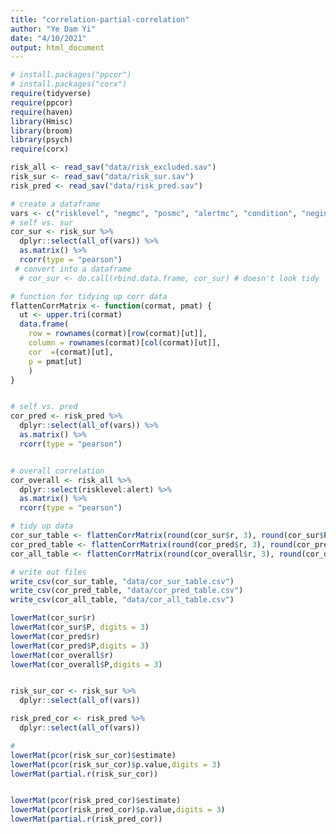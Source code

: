 ```yaml
---
title: "correlation-partial-correlation"
author: "Ye Dam Yi"
date: "4/10/2021"
output: html_document
---
```

```r
# install.packages("ppcor")
# install.packages("corx")
require(tidyverse)
require(ppcor)
require(haven)
library(Hmisc)
library(broom)
library(psych)
require(corx)

```


```r
risk_all <- read_sav("data/risk_excluded.sav")
risk_sur <- read_sav("data/risk_sur.sav")
risk_pred <- read_sav("data/risk_pred.sav")
```


```r
# create a dataframe
vars <- c("risklevel", "negmc", "posmc", "alertmc", "condition", "negint", "posint", "alertint")
# self vs. sur
cor_sur <- risk_sur %>% 
  dplyr::select(all_of(vars)) %>%
  as.matrix() %>% 
  rcorr(type = "pearson") 
 # convert into a dataframe
  # cor_sur <- do.call(rbind.data.frame, cor_sur) # doesn't look tidy

# function for tidying up corr data
flattenCorrMatrix <- function(cormat, pmat) {
  ut <- upper.tri(cormat)
  data.frame(
    row = rownames(cormat)[row(cormat)[ut]],
    column = rownames(cormat)[col(cormat)[ut]],
    cor  =(cormat)[ut],
    p = pmat[ut]
    )
}


# self vs. pred 
cor_pred <- risk_pred %>% 
  dplyr::select(all_of(vars)) %>% 
  as.matrix() %>% 
  rcorr(type = "pearson") 


# overall correlation
cor_overall <- risk_all %>% 
  dplyr::select(risklevel:alert) %>% 
  as.matrix() %>% 
  rcorr(type = "pearson") 

# tidy up data
cor_sur_table <- flattenCorrMatrix(round(cor_sur$r, 3), round(cor_sur$P, 3))
cor_pred_table <- flattenCorrMatrix(round(cor_pred$r, 3), round(cor_pred$P, 3))
cor_all_table <- flattenCorrMatrix(round(cor_overall$r, 3), round(cor_overall$P, 3))

# write out files
write_csv(cor_sur_table, "data/cor_sur_table.csv")
write_csv(cor_pred_table, "data/cor_pred_table.csv")
write_csv(cor_all_table, "data/cor_all_table.csv")

lowerMat(cor_sur$r)
lowerMat(cor_sur$P, digits = 3)
lowerMat(cor_pred$r)
lowerMat(cor_pred$P,digits = 3)
lowerMat(cor_overall$r)
lowerMat(cor_overall$P,digits = 3)



```


```r
risk_sur_cor <- risk_sur %>% 
  dplyr::select(all_of(vars))

risk_pred_cor <- risk_pred %>% 
  dplyr::select(all_of(vars))

# 
lowerMat(pcor(risk_sur_cor)$estimate)
lowerMat(pcor(risk_sur_cor)$p.value,digits = 3)
lowerMat(partial.r(risk_sur_cor))


lowerMat(pcor(risk_pred_cor)$estimate)
lowerMat(pcor(risk_pred_cor)$p.value,digits = 3)
lowerMat(partial.r(risk_pred_cor))


```


